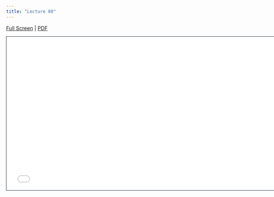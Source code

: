 ```yaml
---
title: "Lecture 08"
---
```



[Full Screen](lecture-08.qmd) | [PDF]() 

```{=html}
<iframe class="slide-deck" src="lecture-08.html" height="420" width="747" style="border: 1px solid #2e3846;"></iframe>
```



